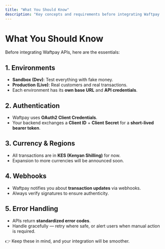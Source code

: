 ```yaml
---
title: "What You Should Know"
description: "Key concepts and requirements before integrating Waftpay."
---
```


# What You Should Know

Before integrating Waftpay APIs, here are the essentials:

## 1. Environments
- **Sandbox (Dev)**: Test everything with fake money.
- **Production (Live)**: Real customers and real transactions.
- Each environment has its **own base URL** and **API credentials**.

## 2. Authentication
- Waftpay uses **OAuth2 Client Credentials**.
- Your backend exchanges a **Client ID** + **Client Secret** for a **short-lived bearer token**.

## 3. Currency & Regions
- All transactions are in **KES (Kenyan Shilling)** for now.
- Expansion to more currencies will be announced soon.

## 4. Webhooks
- Waftpay notifies you about **transaction updates** via webhooks.
- Always verify signatures to ensure authenticity.

## 5. Error Handling
- APIs return **standardized error codes**.
- Handle gracefully — retry where safe, or alert users when manual action is required.

👉 Keep these in mind, and your integration will be smoother.
